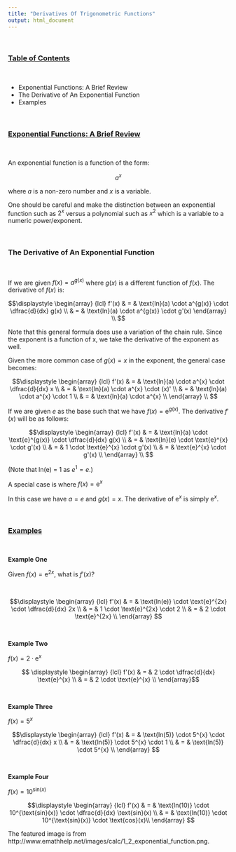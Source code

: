 ```yaml
---
title: "Derivatives Of Trigonometric Functions"
output: html_document
---
```



&nbsp;

### <u>Table of Contents</u>

&nbsp;

* Exponential Functions: A Brief Review
* The Derivative of An Exponential Function
* Examples

&nbsp;

### <u>Exponential Functions: A Brief Review</u>

&nbsp;

An exponential function is a function of the form:

$$\displaystyle a^{x}$$

where $a$ is a non-zero number and $x$ is a variable.

One should be careful and make the distinction between an exponential function such as $2^x$ versus a polynomial such as $x^2$ which is a variable to a numeric power/exponent.

&nbsp;

### The Derivative of An Exponential Function

&nbsp;

If we are given $f(x) = a^{g(x)}$ where $g(x)$ is a different function of $f(x)$. The derivative of $f(x)$ is:

$$\displaystyle \begin{array} {lcl} f'(x) & = & \text{ln}(a) \cdot a^{g(x)} \cdot \dfrac{d}{dx} g(x) \\ & = & \text{ln}(a) \cdot a^{g(x)} \cdot g'(x) \end{array} \\ $$

Note that this general formula does use a variation of the chain rule. Since the exponent is a function of x, we take the derivative of the exponent as well.

Given the more common case of $g(x) = x$ in the exponent, the general case becomes:

$$\displaystyle \begin{array} {lcl} f'(x) & = & \text{ln}(a) \cdot a^{x} \cdot \dfrac{d}{dx} x \\ & = & \text{ln}(a) \cdot a^{x} \cdot (x)' \\ & = & \text{ln}(a) \cdot a^{x} \cdot 1 \\ & = & \text{ln}(a) \cdot a^{x} \\ \end{array} \\ $$

If we are given $e$ as the base such that we have $f(x) = \text{e}^{g(x)}$. The derivative $f'(x)$ will be as follows:

$$\displaystyle \begin{array} {lcl} f'(x) & = & \text{ln}(a) \cdot \text{e}^{g(x)} \cdot \dfrac{d}{dx} g(x) \\ & = & \text{ln}(e) \cdot \text{e}^{x} \cdot g'(x) \\ & = & 1 \cdot \text{e}^{x} \cdot g'(x) \\ & = & \text{e}^{x} \cdot g'(x) \\ \end{array} \\ $$

(Note that ln(e) = 1 as $e^{1} = e$.)

A special case is where $f(x) = \text{e}^{x}$

In this case we have $a = e$ and $g(x) = x$. The derivative of $\text{e}^{x}$ is simply $\text{e}^{x}$.

&nbsp;

### <u>Examples</u>

&nbsp;

**Example One**

Given $f(x) = \text{e}^{2x}$, what is $f'(x)$?

&nbsp;

$$\displaystyle \begin{array} {lcl} f'(x) & = & \text{ln(e)} \cdot \text{e}^{2x} \cdot \dfrac{d}{dx} 2x \\ & = & 1 \cdot \text{e}^{2x} \cdot 2 \\ & = & 2 \cdot \text{e}^{2x} \\ \end{array} $$

&nbsp;

**Example Two** 

$f(x) = 2 \cdot \text{e}^{x}$

$$ \displaystyle \begin{array} {lcl} f'(x) & = & 2 \cdot \dfrac{d}{dx} \text{e}^{x} \\ & = & 2 \cdot \text{e}^{x} \\ \end{array}$$

&nbsp;

**Example Three** 

$f(x) = 5^{x}$

$$\displaystyle \begin{array} {lcl} f'(x) & = & \text{ln(5)} \cdot 5^{x} \cdot \dfrac{d}{dx} x \\ & = & \text{ln(5)} \cdot 5^{x} \cdot 1 \\ & = & \text{ln(5)} \cdot 5^{x} \\ \end{array} $$

&nbsp;

**Example Four** 

$f(x) = 10^{\text{sin}(x)}$

$$\displaystyle \begin{array} {lcl} f'(x) & = & \text{ln(10)} \cdot 10^{\text{sin}(x)} \cdot \dfrac{d}{dx} \text{sin}(x) \\ & = & \text{ln(10)} \cdot 10^{\text{sin}(x)} \cdot \text{cos}(x)\\ \end{array} $$

The featured image is from http://www.emathhelp.net/images/calc/1_2_exponential_function.png.